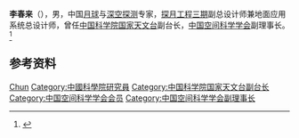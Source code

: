 '''李春来'''（{{bd|1965年|1月|}}），男，中国[[月球|月球]]与[[深空探测|深空探测]]专家，[[中国探月工程|探月工程三期]]副总设计师兼地面应用系统总设计师，曾任[[中国科学院国家天文台|中国科学院国家天文台]]副台长，[[中国空间科学学会|中国空间科学学会]]副理事长。<ref>{{Cite web|title=李春来、薛随建任国家天文台副台长（图/简历）|url=http://renshi.people.com.cn/n/2014/0822/c139617-25516184.html|accessdate=2020-12-17|work=人民网|archive-date=2020-03-20|archive-url=https://web.archive.org/web/20200320144656/http://renshi.people.com.cn/n/2014/0822/c139617-25516184.html|dead-url=no}}</ref>

== 参考资料 ==
{{reflist}}

{{Authority control}}
{{DEFAULTSORT:Li李}}
[[Category:李姓|Chun]]
[[Category:中國科學院研究員|Category:中國科學院研究員]]
[[Category:中国科学院国家天文台副台长|Category:中国科学院国家天文台副台长]]
[[Category:中国空间科学学会会员|Category:中国空间科学学会会员]]
[[Category:中国空间科学学会副理事长|Category:中国空间科学学会副理事长]]

{{中国人物小作品}}